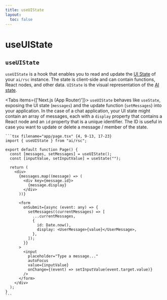 ```yaml
---
title: useUIState
layout:
  toc: false
---
```



# useUIState

## `useUIState`

`useUIState` is a hook that enables you to read and update the [UI State](../concepts/ai-rsc#uistate) of your `ai/rsc` instance. 
The state is client-side and can contain functions, React nodes, and other data. `UIState` is the visual representation of the [AI state](../concepts/ai-rsc#state).

<Tabs items={['Next.js (App Router)']}>
  <Tab>
    `useUIState` behaves like `useState`, exposing the UI state (`messages`) and the update function (`setMessages`) into your application.
    In the case of a chat application, your UI state might contain an array of messages, each with a `display` property that contains a React node and an `id` property that is a unique identifier.
    The ID is useful in case you want to update or delete a message / member of the state.

    ```tsx filename="app/page.tsx" {4, 9-13, 17-23}
    import { useUIState } from "ai/rsc";

    export default function Page() {
      const [messages, setMessages] = useUIState();
      const [inputValue, setInputValue] = useState("");

      return (
        <div>
          {messages.map((message) => (
            <div key={message.id}>
              {message.display}
            </div>
          ))}

          <form
            onSubmit={async (event: any) => {
              setMessages((currentMessages) => [
                ...currentMessages,
                {
                  id: Date.now(),
                  display: <UserMessage>{value}</UserMessage>,
                },
              ]);
            }}
          >
            <input
              placeholder="Type a message..."
              autoFocus
              value={inputValue}
              onChange={(event) => setInputValue(event.target.value)}
            />
          </form>
        </div>
      );
    }
    ```

  </Tab>
</Tabs>
